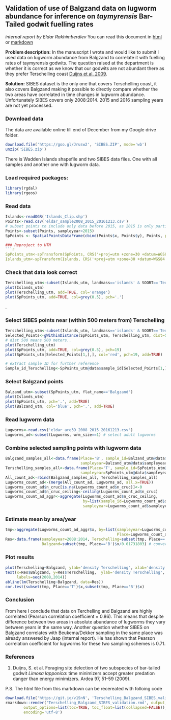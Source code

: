 ## Validation of use of Balgzand data on lugworm abundance for inference on _taymyrensis_ Bar-Tailed godwit fuelling rates

_internal report by Eldar Rakhimberdiev_
You can read this document in [html](http://htmlpreview.github.io/?https://github.com/eldarrak/Godwits_worms_and_climate_change/blob/master/code/Terschelling_Balgzand_SIBES_validation.html?raw=true) or [markdown](https://github.com/eldarrak/Godwits_worms_and_climate_change/blob/master/code/Terschelling_Balgzand_SIBES_validation.rmd)

__Problem description:__
In the manuscript I wrote and would like to submit I used data on lugworm abundance from Balgzand to correlate it with fuelling rates of taymyrensis godwits. The question raised at the department is whether it is correct as we know that our godwits are not abundant there as they prefer Terschelling coast [Duijns et al. 2009](#duijns_2009).

__Solution:__
SIBES dataset is the only one that covers Terschelling coast, it also covers Balgzand making it possible to directly compare whether the two areas have correlated in time changes in lugworm abundance. Unfortunately SIBES covers only 2008:2014. 2015 and 2016 sampling years are not yet processed.

### Download data
The data are available online till end of December from my Google drive folder.

```r
download.file('https://goo.gl/Jrusw2', 'SIBES.ZIP', mode='wb')
unzip('SIBES.zip')
```
There is Wadden Islands shapefile and two SIBES data files. One with all samples and another one with lugworm data.

### Load required packages:
```r
library(rgdal)
library(rgeos)
```

### Read data
```r
Islands<-readOGR('Islands_Clip.shp')
Points<-read.csv('eldar_sample2008_2015_20161213.csv')
# subset points to include only data before 2015, as 2015 is only partially processed.
Points<-subset(Points, sampleyear<2015)
SpPoints <- SpatialPointsDataFrame(cbind(Points$x, Points$y), Points, proj4string = CRS('+proj=longlat'))

### Reproject to UTM
```r
SpPoints_utm<-spTransform(SpPoints, CRS('+proj=utm +zone=30 +datum=WGS84'))
Islands_utm<-spTransform(Islands, CRS('+proj=utm +zone=30 +datum=WGS84'))
```
### Check that data look correct
```r
Terschelling_utm<-subset(Islands_utm, landmass=='islands' & SOORT=='Terschelling')
plot(Islands_utm)
plot(Terschelling_utm, add=TRUE, col='orange')
plot(SpPoints_utm, add=TRUE, col=grey(0.5), pch='.')
```
.

### Select SIBES points near (within 500 meters from) Terschelling
```r
Terschelling_utm<-subset(Islands_utm, landmass=='islands' & SOORT=='Terschelling')
Selected_Points<-gWithinDistance(SpPoints_utm, Terschelling_utm, dist=500, byid=TRUE)
# dist 500 means 500 meters..
plot(Terschelling_utm)
plot(SpPoints_utm, add=TRUE, col=grey(0.5), pch=19)
plot(SpPoints_utm[Selected_Points[1,],], col='red', pch=19, add=TRUE)

# extract sample ID for further reference
Sample_id_Terschelling<-SpPoints_utm@data$sample_id[Selected_Points[1,]]
``` 

### Select Balgzand points
```r
Balzand_utm<-subset(SpPoints_utm, flat_name=='Balgzand')
plot(Islands_utm)
plot(SpPoints_utm, pch='.', add=TRUE)
plot(Balzand_utm, col='blue', pch='.', add=TRUE)
```

### Read lugworm data
```r
Lugworms<-read.csv('eldar_are39_2008_2015_20161213.csv')
Lugworms_ad<-subset(Lugworms, wrm_size==1) # select adult lugworms
```

### Combine selected sampling points with lugworm data
```r
Balgzand_samples_all<-data.frame(Place='B', sample_id=Balzand_utm@data$sample_id,
                                 sampleyear=Balzand_utm@data$sampleyear)
Terschelling_samples_all<-data.frame(Place='T', sample_id=SpPoints_utm@data$sample_id[Selected_Points[1,]],
                                 sampleyear=SpPoints_utm@data$sampleyear[Selected_Points[1,]])
All_count_ad<-rbind(Balgzand_samples_all, Terschelling_samples_all)
Lugworms_count_ad<-(merge(All_count_ad, Lugworms_ad, all.x=TRUE))
Lugworms_count_ad$n_cruc[is.na(Lugworms_count_ad$n_cruc)]<-0
Lugworms_count_ad$n_cruc_ceiling<-ceiling(Lugworms_count_ad$n_cruc)
Lugworms_count_ad_aggr<-aggregate(Lugworms_count_ad$n_cruc_ceiling,
                                  by=list(sample_id=Lugworms_count_ad$sample_id, Place=Lugworms_count_ad$Place,
                                  sampleyear=Lugworms_count_ad$sampleyear), FUN=sum)
```
### Estimate mean by area/year
```r
tmp<-aggregate(Lugworms_count_ad_aggr$x, by=list(sampleyear=Lugworms_count_ad_aggr$sampleyear,
                                                 Place=Lugworms_count_ad_aggr$Place), mean)
Res<-data.frame(sampleyear=2008:2014, Terschelling=subset(tmp, Place=='T')$x/0.01731803,
                Balgzand=subset(tmp, Place=='B')$x/0.01731803) # convert to square meters
```

### Plot results
```r
plot(Terschelling~Balgzand, ylab='density Terschelling', xlab='density Balgzand', type='n', data=Res)
text(x=Res$Balgzand, y=Res$Terschelling,  ylab='density Terschelling', xlab='density Balgzand',
     labels=seq(2008,2014))
abline(lm(Terschelling~Balgzand, data=Res))
cor.test(subset(tmp, Place=='T')$x,subset(tmp, Place=='B')$x)
```
### Conclusion
From here I conclude that data on Terchelling and Balgzand are highly correlated (Pearson correlation coefficient = 0.86). This means that despite difference between two areas in absolute abundance of lugworms they vary between years in the same way. Another question whether SIBES on Balgzand correlates with Beukema/Dekker sampling in the same place was already answered by Jaap (internal report). He has shown that Pearson correlation coefficient for lugworms for these two sampling schemes is 0.71.

### References

1. Duijns, S. et al. Foraging site delection of two subspecies of bar-tailed godwit _Limosa lapponica_: time minimizers accept greater predation danger than energy minimizers. Ardea 97, 51–59 (2009). <a id="duijns_2009"></a>



P.S. The html file from this markdown can be recereated with folloing code
```r
download.file('https://git.io/v1SnN', 'Terschelling_Balgzand_SIBES_validation.rmd')
rmarkdown::render('Terschelling_Balgzand_SIBES_validation.rmd', output_format = 'html_document',
        output_options=list(toc=TRUE, toc_float=list(collapsed=FALSE)), 
		encoding='utf-8')
		
```
